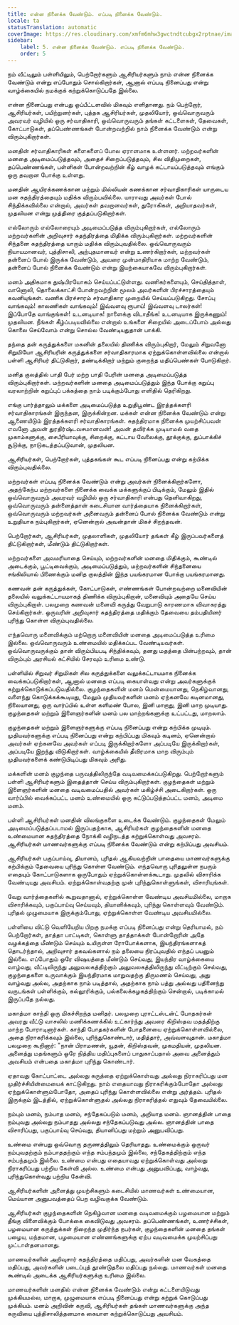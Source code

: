 ```yaml
---
title: என்ன நினைக்க வேண்டும். எப்படி நினைக்க வேண்டும்.
locale: ta
statusTranslation: automatic
coverImage: https://res.cloudinary.com/xmfm6mhw3gwctndtcubgx2rptnae/image/upload/v1740337243/small_cover_educacion_fundamental_a051170f1c.webp
sidebar:
    label: 5. என்ன நினைக்க வேண்டும். எப்படி நினைக்க வேண்டும்.
    order: 5
---
```

நம் வீட்டிலும் பள்ளியிலும், பெற்றோர்களும் ஆசிரியர்களும் நாம் என்ன நினைக்க வேண்டும் என்று எப்போதும் சொல்கிறார்கள், ஆனால் எப்படி நினைப்பது என்று வாழ்க்கையில் நமக்குக் கற்றுக்கொடுப்பதே இல்லை.

என்ன நினைப்பது என்பது ஒப்பீட்டளவில் மிகவும் எளிதானது. நம் பெற்றோர், ஆசிரியர்கள், பயிற்றுனர்கள், புத்தக ஆசிரியர்கள், முதலியோர், ஒவ்வொருவரும் அவரவர் வழியில் ஒரு சர்வாதிகாரி, ஒவ்வொருவரும் தங்கள் கட்டளைகள், தேவைகள், கோட்பாடுகள், தப்பெண்ணங்கள் போன்றவற்றில் நாம் நினைக்க வேண்டும் என்று விரும்புகிறார்கள்.

மனதின் சர்வாதிகாரிகள் களைகளைப் போல ஏராளமாக உள்ளனர். மற்றவர்களின் மனதை அடிமைப்படுத்தவும், அதைச் சிறைப்படுத்தவும், சில விதிமுறைகள், தப்பெண்ணங்கள், பள்ளிகள் போன்றவற்றின் கீழ் வாழக் கட்டாயப்படுத்தவும் எங்கும் ஒரு தவறான போக்கு உள்ளது.

மனதின் ஆயிரக்கணக்கான மற்றும் மில்லியன் கணக்கான சர்வாதிகாரிகள் யாருடைய மன சுதந்திரத்தையும் மதிக்க விரும்பவில்லை. யாராவது அவர்கள் போல் சிந்திக்கவில்லை என்றால், அவர்கள் தவறானவர்கள், துரோகிகள், அறியாதவர்கள், முதலியன என்று முத்திரை குத்தப்படுகிறார்கள்.

எல்லோரும் எல்லோரையும் அடிமைப்படுத்த விரும்புகிறார்கள், எல்லோரும் மற்றவர்களின் அறிவுசார் சுதந்திரத்தை மிதிக்க விரும்புகிறார்கள். மற்றவர்களின் சிந்தனை சுதந்திரத்தை யாரும் மதிக்க விரும்புவதில்லை. ஒவ்வொருவரும் நியாயமானவர், புத்திசாலி, அற்புதமானவர் என்று உணர்கிறார்கள், மற்றவர்கள் தன்னைப் போல் இருக்க வேண்டும், அவரை முன்மாதிரியாக மாற்ற வேண்டும், தன்னைப் போல் நினைக்க வேண்டும் என்று இயற்கையாகவே விரும்புகிறார்கள்.

மனம் அதிகமாக துஷ்பிரயோகம் செய்யப்பட்டுள்ளது. வணிகர்களையும், செய்தித்தாள், வானொலி, தொலைக்காட்சி போன்றவற்றின் மூலம் அவர்களின் பிரச்சாரத்தையும் கவனியுங்கள். வணிக பிரச்சாரம் சர்வாதிகார முறையில் செய்யப்படுகிறது. சோப்பு வாங்கவும்! காலணிகள் வாங்கவும்! இவ்வளவு ரூபாய்! இவ்வளவு டாலர்கள்! இப்போதே வாங்குங்கள்! உடனடியாக! நாளைக்கு விடாதீங்க! உடனடியாக இருக்கணும்! முதலியன. நீங்கள் கீழ்ப்படியவில்லை என்றால் உங்களை சிறையில் அடைப்போம் அல்லது கொலை செய்வோம் என்று சொல்ல வேண்டியதுதான் பாக்கி.

தந்தை தன் கருத்துக்களை மகனின் தலையில் திணிக்க விரும்புகிறார், மேலும் சிறுவனோ சிறுமியோ ஆசிரியரின் கருத்துக்களை சர்வாதிகாரமாக ஏற்றுக்கொள்ளவில்லை என்றால் பள்ளி ஆசிரியர் திட்டுகிறார், தண்டிக்கிறார் மற்றும் குறைந்த மதிப்பெண்கள் போடுகிறார்.

மனித குலத்தில் பாதி பேர் மற்ற பாதி பேரின் மனதை அடிமைப்படுத்த விரும்புகிறார்கள். மற்றவர்களின் மனதை அடிமைப்படுத்தும் இந்த போக்கு கறுப்பு வரலாற்றின் கறுப்புப் பக்கத்தை நாம் படிக்கும்போது எளிதில் தெரிகிறது.

எங்கு பார்த்தாலும் மக்களை அடிமைப்படுத்த உறுதிபூண்ட இரத்தக்களரி சர்வாதிகாரங்கள் இருந்தன, இருக்கின்றன. மக்கள் என்ன நினைக்க வேண்டும் என்று ஆணையிடும் இரத்தக்களரி சர்வாதிகாரங்கள். சுதந்திரமாக நினைக்க முயற்சிப்பவன் எவனோ அவன் துரதிர்ஷ்டவசமானவன்! அவன் தவிர்க்க முடியாமல் வதை முகாம்களுக்கு, சைபீரியாவுக்கு, சிறைக்கு, கட்டாய வேலைக்கு, தூக்குக்கு, துப்பாக்கிச் சூடுக்கு, நாடுகடத்தப்படுவான், முதலியன.

ஆசிரியர்கள், பெற்றோர்கள், புத்தகங்கள் கூட எப்படி நினைப்பது என்று கற்பிக்க விரும்புவதில்லை.

மற்றவர்கள் எப்படி நினைக்க வேண்டும் என்று அவர்கள் நினைக்கிறார்களோ, அதற்கேற்ப மற்றவர்களை நினைக்க வைக்க மக்களுக்குப் பிடிக்கும், மேலும் இதில் ஒவ்வொருவரும் அவரவர் வழியில் ஒரு சர்வாதிகாரி என்பது தெளிவாகிறது, ஒவ்வொருவரும் தன்னைத்தான் கடைசியான வார்த்தையாக நினைக்கிறார்கள், ஒவ்வொருவரும் மற்றவர்கள் அனைவரும் தன்னைப் போல் நினைக்க வேண்டும் என்று உறுதியாக நம்புகிறார்கள், ஏனென்றால் அவன்தான் மிகச் சிறந்தவன்.

பெற்றோர்கள், ஆசிரியர்கள், முதலாளிகள், முதலியோர் தங்கள் கீழ் இருப்பவர்களைத் திட்டுகிறார்கள், மீண்டும் திட்டுகிறார்கள்.

மற்றவர்களை அவமரியாதை செய்யும், மற்றவர்களின் மனதை மிதிக்கும், கூண்டில் அடைக்கும், பூட்டிவைக்கும், அடிமைப்படுத்தும், மற்றவர்களின் சிந்தனையை சங்கிலியால் பிணைக்கும் மனித குலத்தின் இந்த பயங்கரமான போக்கு பயங்கரமானது.

கணவன் தன் கருத்துக்கள், கோட்பாடுகள், எண்ணங்கள் போன்றவற்றை மனைவியின் தலையில் வலுக்கட்டாயமாகத் திணிக்க விரும்புகிறான், மனைவியும் அதையே செய்ய விரும்புகிறாள். பலமுறை கணவன் மனைவி கருத்து வேறுபாடு காரணமாக விவாகரத்து செய்கிறார்கள். ஒருவரின் அறிவுசார் சுதந்திரத்தை மதிக்கும் தேவையை தம்பதியினர் புரிந்து கொள்ள விரும்புவதில்லை.

எந்தவொரு மனைவிக்கும் மற்றொரு மனைவியின் மனதை அடிமைப்படுத்த உரிமை இல்லை. ஒவ்வொருவரும் உண்மையில் மதிக்கப்பட வேண்டியவர்கள். ஒவ்வொருவருக்கும் தான் விரும்பியபடி சிந்திக்கவும், தனது மதத்தை பின்பற்றவும், தான் விரும்பும் அரசியல் கட்சியில் சேரவும் உரிமை உண்டு.

பள்ளியில் சிறுவர் சிறுமிகள் சில கருத்துக்களை வலுக்கட்டாயமாக நினைக்க வைக்கப்படுகிறார்கள், ஆனால் மனதை எப்படி கையாள்வது என்று அவர்களுக்குக் கற்றுக்கொடுக்கப்படுவதில்லை. குழந்தைகளின் மனம் மென்மையானது, நெகிழ்வானது, வளைந்து கொடுக்கக்கூடியது, மேலும் முதியவர்களின் மனம் ஏற்கனவே கடினமானது, நிலையானது, ஒரு வார்ப்பில் உள்ள களிமண் போல, இனி மாறாது, இனி மாற முடியாது. குழந்தைகள் மற்றும் இளைஞர்களின் மனம் பல மாற்றங்களுக்கு உட்பட்டது, மாறலாம்.

குழந்தைகள் மற்றும் இளைஞர்களுக்கு எப்படி நினைப்பது என்று கற்பிக்க முடியும். முதியவர்களுக்கு எப்படி நினைப்பது என்று கற்பிப்பது மிகவும் கடினம், ஏனென்றால் அவர்கள் ஏற்கனவே அவர்கள் எப்படி இருக்கிறார்களோ அப்படியே இருக்கிறார்கள், அப்படியே இறந்து விடுகிறார்கள். வாழ்க்கையில் தீவிரமாக மாற விரும்பும் முதியவர்களைக் கண்டுபிடிப்பது மிகவும் அரிது.

மக்களின் மனம் குழந்தை பருவத்திலிருந்தே வடிவமைக்கப்படுகிறது. பெற்றோர்களும் பள்ளி ஆசிரியர்களும் இதைத்தான் செய்ய விரும்புகிறார்கள். குழந்தைகள் மற்றும் இளைஞர்களின் மனதை வடிவமைப்பதில் அவர்கள் மகிழ்ச்சி அடைகிறார்கள். ஒரு வார்ப்பில் வைக்கப்பட்ட மனம் உண்மையில் ஒரு கட்டுப்படுத்தப்பட்ட மனம், அடிமை மனம்.

பள்ளி ஆசிரியர்கள் மனதின் விலங்குகளை உடைக்க வேண்டும். குழந்தைகள் மேலும் அடிமைப்படுத்தப்படாமல் இருப்பதற்காக, ஆசிரியர்கள் குழந்தைகளின் மனதை உண்மையான சுதந்திரத்தை நோக்கி வழிநடத்த கற்றுக்கொள்வது அவசரம். ஆசிரியர்கள் மாணவர்களுக்கு எப்படி நினைக்க வேண்டும் என்று கற்பிப்பது அவசியம்.

ஆசிரியர்கள் பகுப்பாய்வு, தியானம், புரிதல் ஆகியவற்றின் பாதையை மாணவர்களுக்கு கற்பிக்கும் தேவையை புரிந்து கொள்ள வேண்டும். எந்தவொரு புரிதலுள்ள நபரும் எதையும் கோட்பாடுகளாக ஒருபோதும் ஏற்றுக்கொள்ளக்கூடாது. முதலில் விசாரிக்க வேண்டியது அவசியம். ஏற்றுக்கொள்வதற்கு முன் புரிந்துகொள்ளுங்கள், விசாரியுங்கள்.

வேறு வார்த்தைகளில் கூறுவதானால், ஏற்றுக்கொள்ள வேண்டிய அவசியமில்லை, மாறாக விசாரிக்கவும், பகுப்பாய்வு செய்யவும், தியானிக்கவும், புரிந்து கொள்ளவும் வேண்டும். புரிதல் முழுமையாக இருக்கும்போது, ஏற்றுக்கொள்ள வேண்டிய அவசியமில்லை.

பள்ளியை விட்டு வெளியேறிய பிறகு நமக்கு எப்படி நினைப்பது என்று தெரியாமல், நம் பெற்றோர்கள், தாத்தா பாட்டிகள், கொள்ளு தாத்தாக்கள் போன்றோரின் அதே வழக்கத்தை மீண்டும் செய்யும் உயிருள்ள ரோபோக்களாக, இயந்திரங்களாகத் தொடர்ந்தால், அறிவுசார் தகவல்களால் நம் தலையை நிரப்புவதில் எந்தப் பயனும் இல்லை. எப்போதும் ஒரே விஷயத்தை மீண்டும் செய்வது, இயந்திர வாழ்க்கையை வாழ்வது, வீட்டிலிருந்து அலுவலகத்திற்கும் அலுவலகத்திலிருந்து வீட்டிற்கும் செல்வது, குழந்தைகளை உருவாக்கும் இயந்திரமாக மாறுவதற்கு திருமணம் செய்வது, அது வாழ்வது அல்ல, அதற்காக நாம் படித்தால், அதற்காக நாம் பத்து அல்லது பதினைந்து வருடங்கள் பள்ளிக்கும், கல்லூரிக்கும், பல்கலைக்கழகத்திற்கும் சென்றால், படிக்காமல் இருப்பதே நல்லது.

மகாத்மா காந்தி ஒரு மிகச்சிறந்த மனிதர். பலமுறை புராட்டஸ்டன்ட் போதகர்கள் அவரது வீட்டு வாசலில் மணிக்கணக்கில் உட்கார்ந்து அவரை கிறிஸ்தவ மதத்திற்கு மாற்ற போராடினார்கள். காந்தி போதகர்களின் போதனையை ஏற்றுக்கொள்ளவில்லை, அதை நிராகரிக்கவும் இல்லை, புரிந்துகொண்டார், மதித்தார், அவ்வளவுதான். மகாத்மா பலமுறை கூறினார்: "நான் பிராமணன், யூதன், கிறிஸ்தவன், முகமதியன், முதலியன. அனைத்து மதங்களும் ஒரே நித்திய மதிப்புகளைப் பாதுகாப்பதால் அவை அனைத்தும் அவசியம் என்பதை மகாத்மா புரிந்து கொண்டார்.

ஏதாவது கோட்பாட்டை அல்லது கருத்தை ஏற்றுக்கொள்வது அல்லது நிராகரிப்பது மன முதிர்ச்சியின்மையைக் காட்டுகிறது. நாம் எதையாவது நிராகரிக்கும்போதோ அல்லது ஏற்றுக்கொள்ளும்போதோ, அதைப் புரிந்து கொள்ளவில்லை என்று அர்த்தம். புரிதல் இருக்கும் இடத்தில், ஏற்றுக்கொள்ளுதல் அல்லது நிராகரித்தல் எதுவும் தேவையில்லை.

நம்பும் மனம், நம்பாத மனம், சந்தேகப்படும் மனம், அறியாத மனம். ஞானத்தின் பாதை நம்புவது அல்லது நம்பாதது அல்லது சந்தேகப்படுவது அல்ல. ஞானத்தின் பாதை விசாரிப்பது, பகுப்பாய்வு செய்வது, தியானிப்பது மற்றும் அனுபவிப்பது.

உண்மை என்பது ஒவ்வொரு தருணத்திலும் தெரியாதது. உண்மைக்கும் ஒருவர் நம்புவதற்கும் நம்பாததற்கும் எந்த சம்பந்தமும் இல்லை, சந்தேகத்திற்கும் எந்த சம்பந்தமும் இல்லை. உண்மை என்பது எதையாவது ஏற்றுக்கொள்வது அல்லது நிராகரிப்பது பற்றிய கேள்வி அல்ல. உண்மை என்பது அனுபவிப்பது, வாழ்வது, புரிந்துகொள்வது பற்றிய கேள்வி.

ஆசிரியர்களின் அனைத்து முயற்சிகளும் கடைசியில் மாணவர்கள் உண்மையான, மெய்யான அனுபவத்தைப் பெற வழிவகுக்க வேண்டும்.

ஆசிரியர்கள் குழந்தைகளின் நெகிழ்வான மனதை வடிவமைக்கும் பழமையான மற்றும் தீங்கு விளைவிக்கும் போக்கை கைவிடுவது அவசரம். தப்பெண்ணங்கள், உணர்ச்சிகள், பழமையான கருத்துக்கள் நிறைந்த முதிர்ந்த நபர்கள், குழந்தைகளின் மனதை தங்கள் பழைய, மந்தமான, பழமையான எண்ணங்களுக்கு ஏற்ப வடிவமைக்க முயற்சிப்பது முட்டாள்தனமானது.

மாணவர்களின் அறிவுசார் சுதந்திரத்தை மதிப்பது, அவர்களின் மன வேகத்தை மதிப்பது, அவர்களின் படைப்புத் தூண்டுதலை மதிப்பது நல்லது. மாணவர்கள் மனதை கூண்டில் அடைக்க ஆசிரியர்களுக்கு உரிமை இல்லை.

மாணவர்களின் மனதில் என்ன நினைக்க வேண்டும் என்று கட்டளையிடுவது முக்கியமல்ல, மாறாக, முழுமையாக எப்படி நினைப்பது என்று கற்றுக் கொடுப்பது முக்கியம். மனம் அறிவின் கருவி, ஆசிரியர்கள் தங்கள் மாணவர்களுக்கு அந்த கருவியை புத்திசாலித்தனமாக கையாள கற்றுக்கொடுப்பது அவசியம்.
